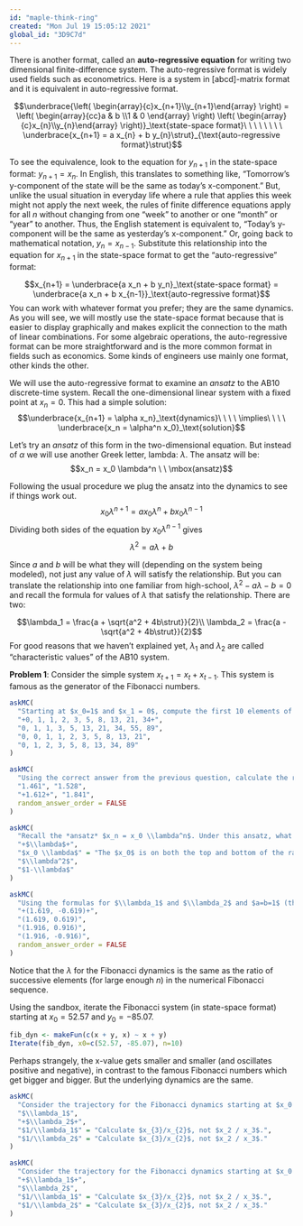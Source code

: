 ```yaml
---
id: "maple-think-ring"
created: "Mon Jul 19 15:05:12 2021"
global_id: "3D9C7d"
---
```


There is another format, called an **auto-regressive equation** for writing two dimensional finite-difference system. The auto-regressive format is widely used fields such as econometrics. Here is a system in [abcd]-matrix format and it is equivalent in auto-regressive format.

$$\underbrace{\left( \begin{array}{c}x_{n+1}\\y_{n+1}\end{array} \right) = 
\left( \begin{array}{cc}a & b \\1 &  0 \end{array} \right) \left( \begin{array}{c}x_{n}\\y_{n}\end{array} \right)}_\text{state-space format}\ \ \ \ \ \ \ \ 
\underbrace{x_{n+1} = a x_{n} + b y_{n}\strut}_{\text{auto-regressive format}\strut}$$

To see the equivalence, look to the equation for $y_{n+1}$ in the state-space format: $y_{n+1} = x_{n}$. In English, this translates to something like, "Tomorrow's y-component of the  state will be the same as today's x-component." But, unlike the usual situation in everyday life where a rule that applies this week might not apply the next week, the rules of finite difference equations apply for all $n$ without changing from one "week" to another or one "month" or "year" to another. Thus, the English statement is equivalent to, "Today's y-component will be the same as yesterday's x-component." Or, going back to mathematical notation, $y_n = x_{n-1}$. Substitute this relationship into the equation for $x_{n+1}$ in the state-space format to get the "auto-regressive" format:

$$x_{n+1} = \underbrace{a x_n + b y_n}_\text{state-space format} = \underbrace{a x_n + b x_{n-1}}_\text{auto-regressive format}$$
You can work with whatever format you prefer; they are the same dynamics. As you will see, we will mostly use the state-space format because that is  easier to display graphically and makes explicit the connection to the math of linear combinations. For some algebraic operations, the auto-regressive format can be more straightforward and is the more common format in fields such as economics. Some kinds of engineers use mainly one format, other kinds the other.

We will use the auto-regressive format to examine an *ansatz* to the AB10 discrete-time system. Recall the one-dimensional linear system with a fixed point at $x_n=0$. This had a simple solution: 
$$\underbrace{x_{n+1} = \alpha x_n}_\text{dynamics}\ \ \ \ \implies\ \ \ \ \underbrace{x_n = \alpha^n x_0}_\text{solution}$$ 

Let's try an *ansatz* of this form in the two-dimensional equation. But instead of $\alpha$ we will use another Greek letter, lambda: $\lambda$. The ansatz will be: $$x_n = x_0 \lambda^n \ \ \mbox(ansatz)$$

Following the usual procedure we plug the ansatz into the dynamics to see if things work out.
$$x_0 \lambda^{n+1} = a x_0 \lambda^{n} + b x_0 \lambda^{n-1}$$
Dividing both sides of the equation by $x_0 \lambda^{n-1}$ gives
$$\lambda^2 = a \lambda + b$$

Since $a$ and $b$ will be what they will (depending on the system being modeled), not just any value of $\lambda$ will satisfy the relationship. But you can translate the relationship into one familiar from high-school, $\lambda^2 - a \lambda - b = 0$ and recall the formula for values of $\lambda$ that satisfy the relationship. There are two:

$$\lambda_1 = \frac{a + \sqrt{a^2 + 4b\strut}}{2}\\
\lambda_2 = \frac{a - \sqrt{a^2 + 4b\strut}}{2}$$
For good reasons that we haven't explained yet, $\lambda_1$ and $\lambda_2$ are called "characteristic values" of the AB10 system.

**Problem 1**: Consider the simple system $x_{t+1} = x_t + x_{t-1}$. This system is famous as the generator of the Fibonacci numbers. 

```r
askMC(
  "Starting at $x_0=1$ and $x_1 = 0$, compute the first 10 elements of the Fibonacci numbers. Which one of these is it?",
  "+0, 1, 1, 2, 3, 5, 8, 13, 21, 34+",
  "0, 1, 1, 3, 5, 13, 21, 34, 55, 89", 
  "0, 0, 1, 1, 2, 3, 5, 8, 13, 21",
  "0, 1, 2, 3, 5, 8, 13, 34, 89"
)
```

```r
askMC(
  "Using the correct answer from the previous question, calculate the ratio $x_{10}/x_9$. What is it?",
  "1.461", "1.528",
  "+1.612+", "1.841",
  random_answer_order = FALSE
)
```

```r
askMC(
  "Recall the *ansatz* $x_n = x_0 \\lambda^n$. Under this ansatz, what is the ratio $x_{10}/ x_9$?", 
  "+$\\lambda$+",
  "$x_0 \\lambda$" = "The $x_0$ is on both the top and bottom of the ratio, cancelling it out.",
  "$\\lambda^2$",
  "$1-\\lambda$"
)
```

```r
askMC(
  "Using the formulas for $\\lambda_1$ and $\\lambda_2$ and $a=b=1$ (the values used in the Fibonacci system), calculate numerical values for $\\lambda$. What are they?",
  "+(1.619, -0.619)+",
  "(1.619, 0.619)", 
  "(1.916, 0.916)",
  "(1.916, -0.916)",
  random_answer_order = FALSE
)
```

Notice that the $\lambda$ for the Fibonacci dynamics is the same as the ratio of successive elements (for large enough $n$) in the numerical Fibonacci sequence.

Using the sandbox, iterate the Fibonacci system (in state-space format) starting at $x_0 = 52.57$ and $y_0 = -85.07$.

```r
fib_dyn <- makeFun(c(x + y, x) ~ x + y)
Iterate(fib_dyn, x0=c(52.57, -85.07), n=10)
```
Perhaps strangely, the x-value gets smaller and smaller (and oscillates positive and negative), in contrast to the famous Fibonacci numbers which get bigger and bigger. But the underlying dynamics are the same.

```r
askMC(
  "Consider the trajectory for the Fibonacci dynamics starting at $x_0 = 52.57$ and $y_0 = -85.07$. What is the ratio $x_{3} / x_2$?", 
  "$\\lambda_1$",
  "+$\\lambda_2$+",
  "$1/\\lambda_1$" = "Calculate $x_{3}/x_{2}$, not $x_2 / x_3$.",
  "$1/\\lambda_2$" = "Calculate $x_{3}/x_{2}$, not $x_2 / x_3$."
)
```

```r
askMC(
  "Consider the trajectory for the Fibonacci dynamics starting at $x_0 = 52.57$ and $y_0 = -85.07$. What is the ratio $x_{10}} / x_9$?", 
  "+$\\lambda_1$+",
  "$\\lambda_2$",
  "$1/\\lambda_1$" = "Calculate $x_{3}/x_{2}$, not $x_2 / x_3$.",
  "$1/\\lambda_2$" = "Calculate $x_{3}/x_{2}$, not $x_2 / x_3$."
)
```

